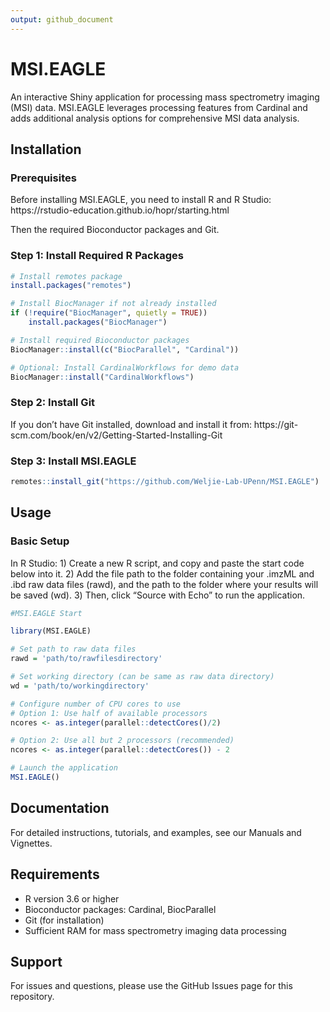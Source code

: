 ```yaml
---
output: github_document
---
```


# MSI.EAGLE

An interactive Shiny application for processing mass spectrometry imaging (MSI) data. MSI.EAGLE leverages processing features from Cardinal and adds additional analysis options for comprehensive MSI data analysis.

## Installation

### Prerequisites

Before installing MSI.EAGLE, you need to install R and R Studio: https://rstudio-education.github.io/hopr/starting.html

Then the required Bioconductor packages and Git.

### Step 1: Install Required R Packages

```r
# Install remotes package
install.packages("remotes")

# Install BiocManager if not already installed
if (!require("BiocManager", quietly = TRUE))
    install.packages("BiocManager")

# Install required Bioconductor packages
BiocManager::install(c("BiocParallel", "Cardinal"))

# Optional: Install CardinalWorkflows for demo data
BiocManager::install("CardinalWorkflows")
```

### Step 2: Install Git

If you don't have Git installed, download and install it from: https://git-scm.com/book/en/v2/Getting-Started-Installing-Git

### Step 3: Install MSI.EAGLE

```r
remotes::install_git("https://github.com/Weljie-Lab-UPenn/MSI.EAGLE")
```

## Usage

### Basic Setup

In R Studio:
1) Create a new R script, and copy and paste the start code below into it.
2) Add the file path to the folder containing your .imzML and .ibd raw data files (rawd), and the path to the folder where your results will be saved (wd).
3) Then, click "Source with Echo" to run the application.

```r
#MSI.EAGLE Start

library(MSI.EAGLE)

# Set path to raw data files
rawd = 'path/to/rawfilesdirectory'

# Set working directory (can be same as raw data directory)
wd = 'path/to/workingdirectory'

# Configure number of CPU cores to use
# Option 1: Use half of available processors
ncores <- as.integer(parallel::detectCores()/2)

# Option 2: Use all but 2 processors (recommended)
ncores <- as.integer(parallel::detectCores()) - 2

# Launch the application
MSI.EAGLE()
```
## Documentation
For detailed instructions, tutorials, and examples, see our Manuals and Vignettes.

## Requirements

- R version 3.6 or higher
- Bioconductor packages: Cardinal, BiocParallel
- Git (for installation)
- Sufficient RAM for mass spectrometry imaging data processing

## Support

For issues and questions, please use the GitHub Issues page for this repository.
